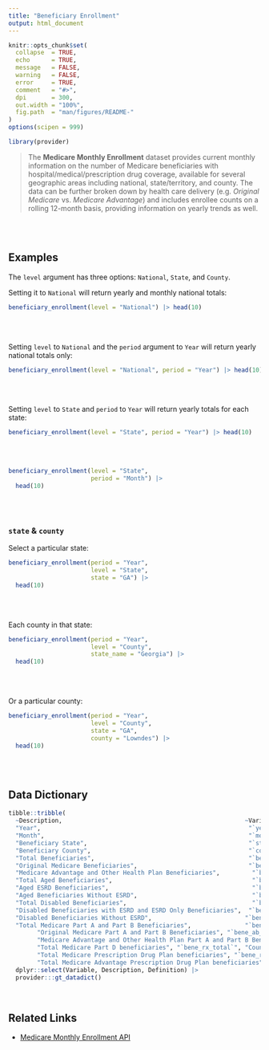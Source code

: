 ```yaml
---
title: "Beneficiary Enrollment"
output: html_document
---
```


```r
knitr::opts_chunk$set(
  collapse  = TRUE,
  echo      = TRUE, 
  message   = FALSE, 
  warning   = FALSE,
  error     = TRUE,
  comment   = "#>",
  dpi       = 300, 
  out.width = "100%",
  fig.path  = "man/figures/README-"
)
options(scipen = 999)
```

```r
library(provider)
```

> The **Medicare Monthly Enrollment** dataset provides current monthly information on the number of Medicare beneficiaries with hospital/medical/prescription drug coverage, available for several geographic areas including national, state/territory, and county. The data can be further broken down by health care delivery (e.g. *Original Medicare* vs. *Medicare Advantage*) and includes enrollee counts on a rolling 12-month basis, providing information on yearly trends as well.

<br><br>

## Examples

The `level` argument has three options: `National`, `State`, and `County`. 

Setting it to `National` will return yearly and monthly national totals:

```r
beneficiary_enrollment(level = "National") |> head(10)
```

<br><br>

Setting `level` to `National` and the `period` argument to `Year` will return yearly national totals only:

```r
beneficiary_enrollment(level = "National", period = "Year") |> head(10)
```

<br><br>

Setting `level` to `State` and `period` to `Year` will return yearly totals for each state:

```r
beneficiary_enrollment(level = "State", period = "Year") |> head(10)
```

<br><br>

```r
beneficiary_enrollment(level = "State", 
                       period = "Month") |> 
  head(10)
```
<br><br>

### `state` & `county`

Select a particular state:

```r
beneficiary_enrollment(period = "Year", 
                       level = "State", 
                       state = "GA") |> 
  head(10)
```

<br><br>

Each county in that state:

```r
beneficiary_enrollment(period = "Year", 
                       level = "County", 
                       state_name = "Georgia") |> 
  head(10)
```

<br><br>

Or a particular county:

```r
beneficiary_enrollment(period = "Year", 
                       level = "County", 
                       state = "GA", 
                       county = "Lowndes") |> 
  head(10)
```

<br><br>






## Data Dictionary

```r
tibble::tribble(
  ~Description,                                                   ~Variable,         ~Definition,
  "Year",                                                          "`year`",          "Indicates the calendar year of Medicare enrollment",
  "Month",                                                         "`month`",           "Indicates the month of Medicare enrollment",
  "Beneficiary State",                                             "`state`",       "Area of beneficiary residence",
  "Beneficiary County",                                            "`county`",                    "County of beneficiary residence",
  "Total Beneficiaries",                                           "`bene_total`",                      "Count of all Medicare beneficiaries",
  "Original Medicare Beneficiaries",                               "`bene_orig`",               "Count of all Original Medicare beneficiaries",
  "Medicare Advantage and Other Health Plan Beneficiaries",         "`bene_ma_oth`",       "Count of all Medicare Advantage and Other Health Plan beneficiaries",
  "Total Aged Beneficiaries",                                       "`bene_aged_total`",         "Count of Medicare aged beneficiaries",
  "Aged ESRD Beneficiaries",                                        "`bene_aged_esrd`",        "Count of Medicare aged beneficiaries with End Stage Renal Disease",
  "Aged Beneficiaries Without ESRD",                                "`bene_aged_no_esrd`",     "Count of Medicare aged beneficiaries without End Stage Renal Disease",
  "Total Disabled Beneficiaries",                                   "`bene_dsb_total`",               "Count of Medicare disabled beneficiaries",
  "Disabled Beneficiaries with ESRD and ESRD Only Beneficiaries",  "`bene_dsb_esrd`", "Count of Medicare disabled beneficiaries with End Stage Renal Disease and beneficiaries with End Stage Renal Disease only", 
  "Disabled Beneficiaries Without ESRD",                          "`bene_no_esrd`", "Count of Medicare disabled beneficiaries without End Stage Renal Disease",
  "Total Medicare Part A and Part B Beneficiaries",               "`bene_ab_total`", "Count of Medicare beneficiaries enrolled in Hospital Insurance (or Part A) and Supplementary Medical Insurance (or Part B)",
        "Original Medicare Part A and Part B Beneficiaries", "`bene_ab_orig`", "Count of Original Medicare beneficiaries enrolled in Hospital Insurance (or Part A) and Supplementary Medical Insurance (or Part B)",
        "Medicare Advantage and Other Health Plan Part A and Part B Beneficiaries", "`bene_ab_ma_oth`", "Count of Medicare Advantage and Other Health Plan beneficiaries enrolled in Hospital Insurance (or Part A) and Supplementary Medical Insurance (or Part B)",
        "Total Medicare Part D beneficiaries", "`bene_rx_total`", "Count of all Medicare Prescription Drug (or Part D) beneficiaries",
        "Total Medicare Prescription Drug Plan beneficiaries", "`bene_rx_pdp`", "Count of Medicare Prescription Drug (or Part D) beneficiaries enrolled in a Prescription Drug Plan",
        "Total Medicare Advantage Prescription Drug Plan beneficiaries", "`bene_rx_mapd`", "Count of Medicare Prescription Drug (or Part D) beneficiaries enrolled in a Medicare Advantage Prescription Drug plan") |> 
  dplyr::select(Variable, Description, Definition) |> 
  provider:::gt_datadict()
```


<br>

## Related Links

   - [Medicare Monthly Enrollment API](https://data.cms.gov/summary-statistics-on-beneficiary-enrollment/medicare-and-medicaid-reports/medicare-monthly-enrollment)
